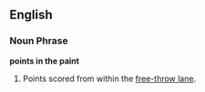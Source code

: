 ==English==

===Noun Phrase===
'''points in the paint'''

# {{cattag2|basketball|colloquial}} Points scored from within the [[free-throw lane]].